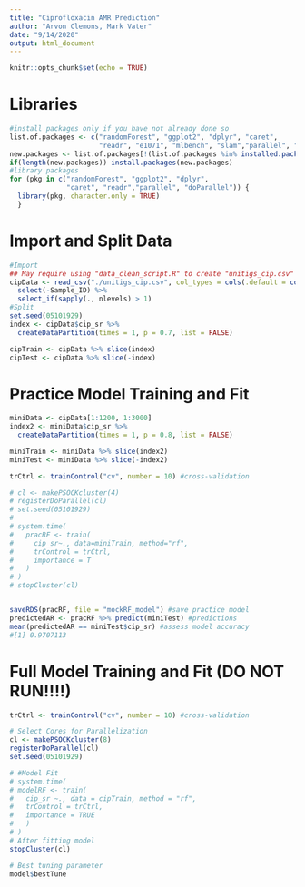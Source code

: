 ```yaml
---
title: "Ciprofloxacin AMR Prediction"
author: "Arvon Clemons, Mark Vater"
date: "9/14/2020"
output: html_document
---
```


```r
knitr::opts_chunk$set(echo = TRUE)
```

# Libraries
```r
#install packages only if you have not already done so 
list.of.packages <- c("randomForest", "ggplot2", "dplyr", "caret",
                      "readr", "e1071", "mlbench", "slam","parallel", "doParallel")
new.packages <- list.of.packages[!(list.of.packages %in% installed.packages()[,"Package"])]
if(length(new.packages)) install.packages(new.packages)
#library packages
for (pkg in c("randomForest", "ggplot2", "dplyr",
              "caret", "readr","parallel", "doParallel")) {
  library(pkg, character.only = TRUE)
  }
```

# Import and Split Data
```r
#Import
## May require using "data_clean_script.R" to create "unitigs_cip.csv" in local directory
cipData <- read_csv("./unitigs_cip.csv", col_types = cols(.default = col_factor(NULL))) %>% 
  select(-Sample_ID) %>% 
  select_if(sapply(., nlevels) > 1)
#Split
set.seed(05101929)
index <- cipData$cip_sr %>% 
  createDataPartition(times = 1, p = 0.7, list = FALSE)

cipTrain <- cipData %>% slice(index)
cipTest <- cipData %>% slice(-index)

```

# Practice Model Training and Fit
```r
miniData <- cipData[1:1200, 1:3000]
index2 <- miniData$cip_sr %>% 
  createDataPartition(times = 1, p = 0.8, list = FALSE)

miniTrain <- miniData %>% slice(index2)
miniTest <- miniData %>% slice(-index2)

trCtrl <- trainControl("cv", number = 10) #cross-validation

# cl <- makePSOCKcluster(4)
# registerDoParallel(cl)
# set.seed(05101929)
# 
# system.time(
#   pracRF <- train(
#     cip_sr~., data=miniTrain, method="rf",
#     trControl = trCtrl,
#     importance = T
#   )
# )
# stopCluster(cl)


saveRDS(pracRF, file = "mockRF_model") #save practice model
predictedAR <- pracRF %>% predict(miniTest) #predictions
mean(predictedAR == miniTest$cip_sr) #assess model accuracy
#[1] 0.9707113
```

# Full Model Training and Fit (DO NOT RUN!!!!)
```r
trCtrl <- trainControl("cv", number = 10) #cross-validation

# Select Cores for Parallelization
cl <- makePSOCKcluster(8)
registerDoParallel(cl)
set.seed(05101929)

# #Model Fit
# system.time(
# modelRF <- train(
#   cip_sr ~., data = cipTrain, method = "rf",
#   trControl = trCtrl,
#   importance = TRUE
#   )
# )
# After fitting model
stopCluster(cl)

# Best tuning parameter
model$bestTune
```
